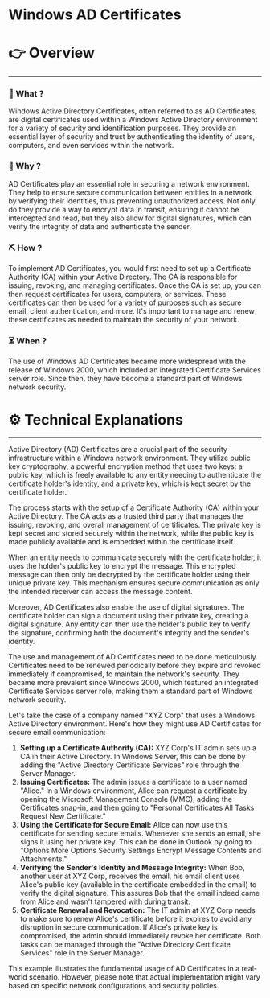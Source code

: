# Windows AD Certificates


# 👉 Overview

---

### 👀 What ?

Windows Active Directory Certificates, often referred to as AD Certificates, are digital certificates used within a Windows Active Directory environment for a variety of security and identification purposes. They provide an essential layer of security and trust by authenticating the identity of users, computers, and even services within the network.


### 🧐 Why ?

AD Certificates play an essential role in securing a network environment. They help to ensure secure communication between entities in a network by verifying their identities, thus preventing unauthorized access. Not only do they provide a way to encrypt data in transit, ensuring it cannot be intercepted and read, but they also allow for digital signatures, which can verify the integrity of data and authenticate the sender.


### ⛏️ How ?

To implement AD Certificates, you would first need to set up a Certificate Authority (CA) within your Active Directory. The CA is responsible for issuing, revoking, and managing certificates. Once the CA is set up, you can then request certificates for users, computers, or services. These certificates can then be used for a variety of purposes such as secure email, client authentication, and more. It's important to manage and renew these certificates as needed to maintain the security of your network.


### ⏳ When ?

The use of Windows AD Certificates became more widespread with the release of Windows 2000, which included an integrated Certificate Services server role. Since then, they have become a standard part of Windows network security.


# ⚙️ Technical Explanations

---

Active Directory (AD) Certificates are a crucial part of the security infrastructure within a Windows network environment. They utilize public key cryptography, a powerful encryption method that uses two keys: a public key, which is freely available to any entity needing to authenticate the certificate holder's identity, and a private key, which is kept secret by the certificate holder.

The process starts with the setup of a Certificate Authority (CA) within your Active Directory. The CA acts as a trusted third party that manages the issuing, revoking, and overall management of certificates. The private key is kept secret and stored securely within the network, while the public key is made publicly available and is embedded within the certificate itself.

When an entity needs to communicate securely with the certificate holder, it uses the holder's public key to encrypt the message. This encrypted message can then only be decrypted by the certificate holder using their unique private key. This mechanism ensures secure communication as only the intended receiver can access the message content.

Moreover, AD Certificates also enable the use of digital signatures. The certificate holder can sign a document using their private key, creating a digital signature. Any entity can then use the holder's public key to verify the signature, confirming both the document's integrity and the sender's identity.

The use and management of AD Certificates need to be done meticulously. Certificates need to be renewed periodically before they expire and revoked immediately if compromised, to maintain the network's security. They became more prevalent since Windows 2000, which featured an integrated Certificate Services server role, making them a standard part of Windows network security.

Let's take the case of a company named "XYZ Corp" that uses a Windows Active Directory environment. Here's how they might use AD Certificates for secure email communication:

1. **Setting up a Certificate Authority (CA):**
XYZ Corp's IT admin sets up a CA in their Active Directory. In Windows Server, this can be done by adding the "Active Directory Certificate Services" role through the Server Manager.
2. **Issuing Certificates:**
The admin issues a certificate to a user named "Alice." In a Windows environment, Alice can request a certificate by opening the Microsoft Management Console (MMC), adding the Certificates snap-in, and then going to "Personal Certificates All Tasks Request New Certificate."
3. **Using the Certificate for Secure Email:**
Alice can now use this certificate for sending secure emails. Whenever she sends an email, she signs it using her private key. This can be done in Outlook by going to "Options More Options Security Settings Encrypt Message Contents and Attachments."
4. **Verifying the Sender's Identity and Message Integrity:**
When Bob, another user at XYZ Corp, receives the email, his email client uses Alice's public key (available in the certificate embedded in the email) to verify the digital signature. This assures Bob that the email indeed came from Alice and wasn't tampered with during transit.
5. **Certificate Renewal and Revocation:**
The IT admin at XYZ Corp needs to make sure to renew Alice's certificate before it expires to avoid any disruption in secure communication. If Alice's private key is compromised, the admin should immediately revoke her certificate. Both tasks can be managed through the "Active Directory Certificate Services" role in the Server Manager.

This example illustrates the fundamental usage of AD Certificates in a real-world scenario. However, please note that actual implementation might vary based on specific network configurations and security policies.
